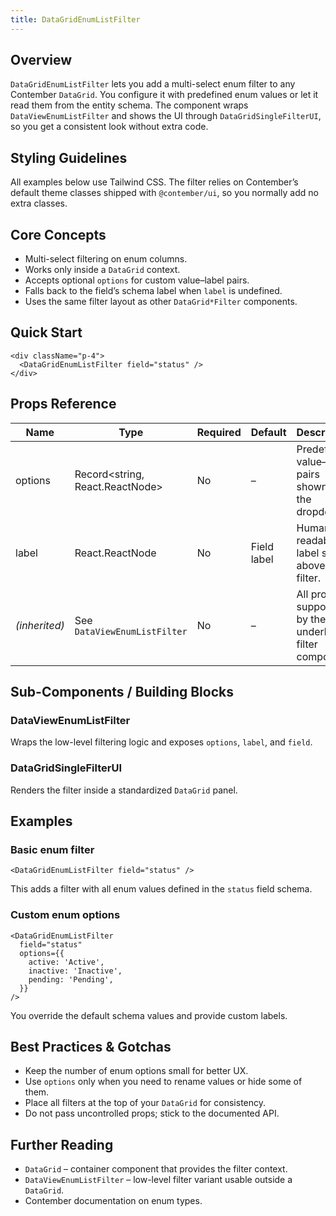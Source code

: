 ```yaml
---
title: DataGridEnumListFilter
---
```


<!-- Edited by human: false -->
<!-- Examples count: 2 -->
<!-- Source examples: 2 -->
<!-- Playground examples: 0 -->
<!-- External examples: 0 -->
<!-- Import examples: 0 -->

## Overview
`DataGridEnumListFilter` lets you add a multi-select enum filter to any Contember `DataGrid`. You configure it with predefined enum values or let it read them from the entity schema.
The component wraps `DataViewEnumListFilter` and shows the UI through `DataGridSingleFilterUI`, so you get a consistent look without extra code.

## Styling Guidelines
All examples below use Tailwind CSS.
The filter relies on Contember’s default theme classes shipped with `@contember/ui`, so you normally add no extra classes.

## Core Concepts
- Multi-select filtering on enum columns.
- Works only inside a `DataGrid` context.
- Accepts optional `options` for custom value–label pairs.
- Falls back to the field’s schema label when `label` is undefined.
- Uses the same filter layout as other `DataGrid*Filter` components.

## Quick Start
```tsx
<div className="p-4">
  <DataGridEnumListFilter field="status" />
</div>
```

## Props Reference
| Name | Type | Required | Default | Description |
|------|------|----------|---------|-------------|
| options | Record&lt;string, React.ReactNode&gt; | No | – | Predefined value–label pairs shown in the dropdown. |
| label | React.ReactNode | No | Field label | Human-readable label shown above the filter. |
| *(inherited)* | See `DataViewEnumListFilter` | No | – | All props supported by the underlying filter component. |

## Sub-Components / Building Blocks
### DataViewEnumListFilter
Wraps the low-level filtering logic and exposes `options`, `label`, and `field`.

### DataGridSingleFilterUI
Renders the filter inside a standardized `DataGrid` panel.

## Examples
### Basic enum filter
```tsx
<DataGridEnumListFilter field="status" />
```
This adds a filter with all enum values defined in the `status` field schema.

### Custom enum options
```tsx
<DataGridEnumListFilter
  field="status"
  options={{
    active: 'Active',
    inactive: 'Inactive',
    pending: 'Pending',
  }}
/>
```
You override the default schema values and provide custom labels.

## Best Practices & Gotchas
- Keep the number of enum options small for better UX.
- Use `options` only when you need to rename values or hide some of them.
- Place all filters at the top of your `DataGrid` for consistency.
- Do not pass uncontrolled props; stick to the documented API.

## Further Reading
- `DataGrid` – container component that provides the filter context.
- `DataViewEnumListFilter` – low-level filter variant usable outside a `DataGrid`.
- Contember documentation on enum types.

<!-- End of Generated Documentation -->
